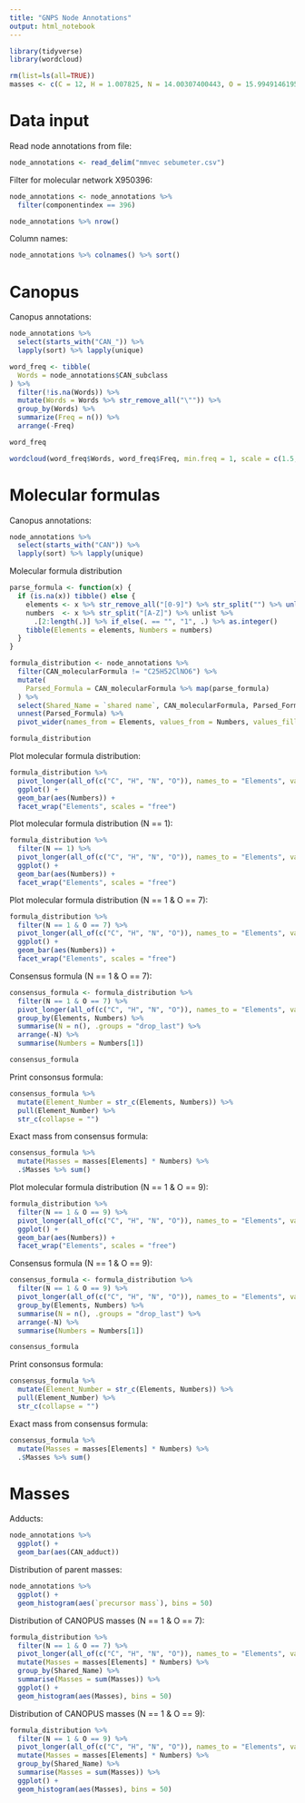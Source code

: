 ```yaml
---
title: "GNPS Node Annotations"
output: html_notebook
---
```


```r
library(tidyverse)
library(wordcloud)

rm(list=ls(all=TRUE))
masses <- c(C = 12, H = 1.007825, N = 14.00307400443, O = 15.99491461957, P = 30.973761998, S = 31.9720711744)
```

# Data input

Read node annotations from file:
```r
node_annotations <- read_delim("mmvec sebumeter.csv")
```

Filter for molecular network X950396:
```r
node_annotations <- node_annotations %>% 
  filter(componentindex == 396)

node_annotations %>% nrow()
```

Column names:
```r
node_annotations %>% colnames() %>% sort()
```

# Canopus

Canopus annotations:
```r
node_annotations %>% 
  select(starts_with("CAN_")) %>% 
  lapply(sort) %>% lapply(unique)
```

```r
word_freq <- tibble(
  Words = node_annotations$CAN_subclass
) %>% 
  filter(!is.na(Words)) %>% 
  mutate(Words = Words %>% str_remove_all("\"")) %>% 
  group_by(Words) %>% 
  summarize(Freq = n()) %>% 
  arrange(-Freq)

word_freq
```

```r
wordcloud(word_freq$Words, word_freq$Freq, min.freq = 1, scale = c(1.5, 0.5))
```

# Molecular formulas

Canopus annotations:
```r
node_annotations %>% 
  select(starts_with("CAN")) %>% 
  lapply(sort) %>% lapply(unique)
```

Molecular formula distribution
```r
parse_formula <- function(x) {
  if (is.na(x)) tibble() else {
    elements <- x %>% str_remove_all("[0-9]") %>% str_split("") %>% unlist()
    numbers  <- x %>% str_split("[A-Z]") %>% unlist %>% 
      .[2:length(.)] %>% if_else(. == "", "1", .) %>% as.integer()
    tibble(Elements = elements, Numbers = numbers)
  }
}

formula_distribution <- node_annotations %>% 
  filter(CAN_molecularFormula != "C25H52ClNO6") %>% 
  mutate(
    Parsed_Formula = CAN_molecularFormula %>% map(parse_formula)
  ) %>% 
  select(Shared_Name = `shared name`, CAN_molecularFormula, Parsed_Formula) %>% 
  unnest(Parsed_Formula) %>% 
  pivot_wider(names_from = Elements, values_from = Numbers, values_fill = 0)

formula_distribution
```

Plot molecular formula distribution:
```r
formula_distribution %>% 
  pivot_longer(all_of(c("C", "H", "N", "O")), names_to = "Elements", values_to = "Numbers") %>% 
  ggplot() +
  geom_bar(aes(Numbers)) +
  facet_wrap("Elements", scales = "free")
```

Plot molecular formula distribution (N == 1):
```r
formula_distribution %>% 
  filter(N == 1) %>% 
  pivot_longer(all_of(c("C", "H", "N", "O")), names_to = "Elements", values_to = "Numbers") %>% 
  ggplot() +
  geom_bar(aes(Numbers)) +
  facet_wrap("Elements", scales = "free")
```

Plot molecular formula distribution (N == 1 & O == 7):
```r
formula_distribution %>% 
  filter(N == 1 & O == 7) %>% 
  pivot_longer(all_of(c("C", "H", "N", "O")), names_to = "Elements", values_to = "Numbers") %>% 
  ggplot() +
  geom_bar(aes(Numbers)) +
  facet_wrap("Elements", scales = "free")
```

Consensus formula (N == 1 & O == 7):
```r
consensus_formula <- formula_distribution %>% 
  filter(N == 1 & O == 7) %>% 
  pivot_longer(all_of(c("C", "H", "N", "O")), names_to = "Elements", values_to = "Numbers") %>% 
  group_by(Elements, Numbers) %>% 
  summarise(N = n(), .groups = "drop_last") %>% 
  arrange(-N) %>% 
  summarise(Numbers = Numbers[1])

consensus_formula
```

Print consonsus formula:
```r
consensus_formula %>% 
  mutate(Element_Number = str_c(Elements, Numbers)) %>% 
  pull(Element_Number) %>% 
  str_c(collapse = "")
```

Exact mass from consensus formula:
```r
consensus_formula %>% 
  mutate(Masses = masses[Elements] * Numbers) %>% 
  .$Masses %>% sum()
```

Plot molecular formula distribution (N == 1 & O == 9):
```r
formula_distribution %>% 
  filter(N == 1 & O == 9) %>% 
  pivot_longer(all_of(c("C", "H", "N", "O")), names_to = "Elements", values_to = "Numbers") %>% 
  ggplot() +
  geom_bar(aes(Numbers)) +
  facet_wrap("Elements", scales = "free")
```

Consensus formula (N == 1 & O == 9):
```r
consensus_formula <- formula_distribution %>% 
  filter(N == 1 & O == 9) %>% 
  pivot_longer(all_of(c("C", "H", "N", "O")), names_to = "Elements", values_to = "Numbers") %>% 
  group_by(Elements, Numbers) %>% 
  summarise(N = n(), .groups = "drop_last") %>% 
  arrange(-N) %>% 
  summarise(Numbers = Numbers[1])

consensus_formula
```

Print consonsus formula:
```r
consensus_formula %>% 
  mutate(Element_Number = str_c(Elements, Numbers)) %>% 
  pull(Element_Number) %>% 
  str_c(collapse = "")
```

Exact mass from consensus formula:
```r
consensus_formula %>% 
  mutate(Masses = masses[Elements] * Numbers) %>% 
  .$Masses %>% sum()
```

# Masses

Adducts:
```r
node_annotations %>% 
  ggplot() +
  geom_bar(aes(CAN_adduct))
```

Distribution of parent masses:
```r
node_annotations %>% 
  ggplot() +
  geom_histogram(aes(`precursor mass`), bins = 50)
```


Distribution of CANOPUS masses (N == 1 & O == 7):
```r
formula_distribution %>% 
  filter(N == 1 & O == 7) %>% 
  pivot_longer(all_of(c("C", "H", "N", "O")), names_to = "Elements", values_to = "Numbers") %>% 
  mutate(Masses = masses[Elements] * Numbers) %>% 
  group_by(Shared_Name) %>% 
  summarise(Masses = sum(Masses)) %>% 
  ggplot() +
  geom_histogram(aes(Masses), bins = 50)
```

Distribution of CANOPUS masses (N == 1 & O == 9):
```r
formula_distribution %>% 
  filter(N == 1 & O == 9) %>% 
  pivot_longer(all_of(c("C", "H", "N", "O")), names_to = "Elements", values_to = "Numbers") %>% 
  mutate(Masses = masses[Elements] * Numbers) %>% 
  group_by(Shared_Name) %>% 
  summarise(Masses = sum(Masses)) %>% 
  ggplot() +
  geom_histogram(aes(Masses), bins = 50)
```